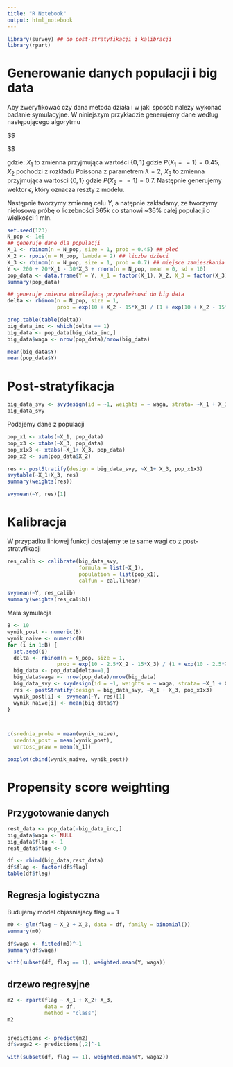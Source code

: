 ```yaml
---
title: "R Notebook"
output: html_notebook
---
```


```r
library(survey) ## do post-stratyfikacji i kalibracji
library(rpart)
```

# Generowanie danych populacji i big data

Aby zweryfikować czy dana metoda działa i w jaki sposób należy wykonać badanie symulacyjne. W niniejszym przykładzie generujemy dane według następującego algorytmu

$$
\begin{cases}
X_{i1} &\sim Bernoulli(p = 0.45) \\
X_{i2} &\sim Poisson(\lambda = 2) \\
X_{i3} &\sim Bernoulli(p = 0.7) \\
\epsilon+i &\sim N(0, 10) \\
Y_i   &= 200 + 200 + 20*X_{i1} - 30*X_{i3} + \epsilon_i \\
\rho_i &= \frac{\exp(10 + X_{i2} - 15*X_{i3})}{1 + \exp(10 + X_{i2} - 15*X_{i3})} \\
R_i &\sim Bernoulli(p = \rho_i)
\end{cases}

$$

gdzie: $X_1$ to zmienna przyjmująca wartości $\{0,1\}$ gdzie $P(X_1 == 1) = 0.45$, $X_2$ pochodzi z rozkładu Poissona z parametrem $\lambda=2$, $X_3$ to zmienna przyjmująca wartości $\{0,1\}$ gdzie $P(X_2 == 1) = 0.7$. Następnie generujemy wektor $\epsilon$, który oznacza reszty z modelu. 

Następnie tworzymy zmienną celu $Y$, a natępnie zakładamy, ze tworzymy nielosową próbę o liczebności 365k co stanowi ~36% całej populacji o wielkości 1 mln.


```r
set.seed(123)
N_pop <- 1e6
## generuję dane dla populacji
X_1 <- rbinom(n = N_pop, size = 1, prob = 0.45) ## płeć
X_2 <- rpois(n = N_pop, lambda = 2) ## liczba dzieci
X_3 <- rbinom(n = N_pop, size = 1, prob = 0.7) ## miejsce zamieszkania (1=wies, 0=miasto)
Y <- 200 + 20*X_1 - 30*X_3 + rnorm(n = N_pop, mean = 0, sd = 10)
pop_data <- data.frame(Y = Y, X_1 = factor(X_1), X_2, X_3 = factor(X_3))
summary(pop_data)

## generuję zmienna określającą przynależnosć do big data
delta <- rbinom(n = N_pop, size = 1, 
                prob = exp(10 + X_2 - 15*X_3) / (1 + exp(10 + X_2 - 15*X_3)))

prop.table(table(delta))
big_data_inc <- which(delta == 1)
big_data <- pop_data[big_data_inc,]
big_data$waga <- nrow(pop_data)/nrow(big_data)

```

```r
mean(big_data$Y)
mean(pop_data$Y)
```


# Post-stratyfikacja

```r
big_data_svy <- svydesign(id = ~1, weights = ~ waga, strata= ~X_1 + X_3, data = big_data)
big_data_svy
```

Podajemy dane z populacji

```r
pop_x1 <- xtabs(~X_1, pop_data)
pop_x3 <- xtabs(~X_3, pop_data)
pop_x1x3 <- xtabs(~X_1+ X_3, pop_data)
pop_x2 <- sum(pop_data$X_2)
```

```r
res <- postStratify(design = big_data_svy, ~X_1+ X_3, pop_x1x3)
svytable(~X_1+X_3, res)
summary(weights(res))
```

```r
svymean(~Y, res)[1]
```

# Kalibracja

W przypadku liniowej funkcji dostajemy te te same wagi co z post-stratyfikacji
```r
res_calib <- calibrate(big_data_svy, 
                       formula = list(~X_1), 
                       population = list(pop_x1), 
                       calfun = cal.linear)

svymean(~Y, res_calib)
summary(weights(res_calib))
```

Mała symulacja

```r
B <- 10
wynik_post <- numeric(B)
wynik_naive <- numeric(B)
for (i in 1:B) {
  set.seed(i)
  delta <- rbinom(n = N_pop, size = 1, 
                prob = exp(10 - 2.5*X_2 - 15*X_3) / (1 + exp(10 - 2.5*X_2 - 15*X_3)))
  big_data <- pop_data[delta==1,]
  big_data$waga <- nrow(pop_data)/nrow(big_data)
  big_data_svy <- svydesign(id = ~1, weights = ~ waga, strata= ~X_1 + X_3, data = big_data)
  res <- postStratify(design = big_data_svy, ~X_1 + X_3, pop_x1x3)
  wynik_post[i] <- svymean(~Y, res)[1]
  wynik_naive[i] <- mean(big_data$Y)
}



c(srednia_proba = mean(wynik_naive), 
  srednia_post = mean(wynik_post),
  wartosc_praw = mean(Y_1))

boxplot(cbind(wynik_naive, wynik_post))
```

# Propensity score weighting

## Przygotowanie danych

```r
rest_data <- pop_data[-big_data_inc,]
big_data$waga <- NULL
big_data$flag <- 1
rest_data$flag <- 0

df <- rbind(big_data,rest_data)
df$flag <- factor(df$flag)
table(df$flag)
```

## Regresja logistyczna


Budujemy model objaśniajacy flag == 1

```r
m0 <- glm(flag ~ X_2 + X_3, data = df, family = binomial())
summary(m0)
```

```r
df$waga <- fitted(m0)^-1
summary(df$waga)
```


```r
with(subset(df, flag == 1), weighted.mean(Y, waga))
```

## drzewo regresyjne

```r
m2 <- rpart(flag ~ X_1 + X_2+ X_3, 
            data = df,
            method = "class")
m2


predictions <- predict(m2)
df$waga2 <- predictions[,2]^-1

with(subset(df, flag == 1), weighted.mean(Y, waga2))

```

